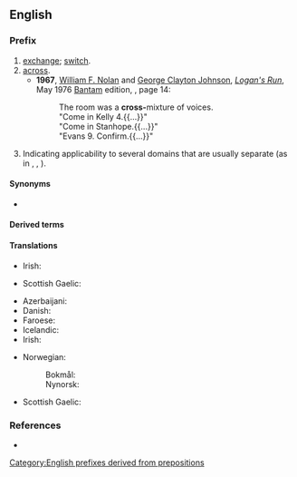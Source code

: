 {{also|cross|Cross|crôs}}
==English==

===Prefix===
{{en-prefix}}

# [[exchange]]; [[switch]].
# [[across]].
#* '''1967''', [[w:William F. Nolan|William F. Nolan]] and [[w:George Clayton Johnson|George Clayton Johnson]], [[w:Logan's Run|''Logan's Run'']], May 1976 [[w:Bantam Books|Bantam]] edition, {{ISBN|0553025171}}, page 14:
#*: The room was a '''cross-'''mixture of voices.
#*: "Come in Kelly 4.{{...}}"
#*: "Come in Stanhope.{{...}}"
#*: "Evans 9. Confirm.{{...}}"
# Indicating applicability to several domains that are usually separate (as in {{m|en|crossclass}}, {{m|en|crosslinguistic}}, {{m|en|cross-platform}}).

====Synonyms====
* {{l|en|x-}} {{gloss|abbreviation}}

====Derived terms====
{{prefixsee|en|cross-}}
{{der3
|en|cross-bencher
|crossbody
|cross-browser
|cross-dresser
|cross-link
|cross-talk
|cross-train
}}

====Translations====
{{trans-top|indicating an exchange or switch}}
* Irish: {{t|ga|tras-}}
{{trans-mid}}
* Scottish Gaelic: {{t|gd|tair-}}
{{trans-bottom}}

{{trans-top|indicating a direction (across)}}
* Azerbaijani: {{t+|az|köndələn}}
* Danish: {{t|da|tvær-}}
* Faroese: {{t|fo|tvør-}}
* Icelandic: {{t|is|þver-}}
* Irish: {{t|ga|tras-}}
{{trans-mid}}
* Norwegian:
*: Bokmål: {{t|nb|tverr-}}
*: Nynorsk: {{t|nn|tverr-}}
* Scottish Gaelic: {{t|gd|tair-}}
{{trans-bottom}}

===References===
* {{R:Lexico}}

[[Category:English prefixes derived from prepositions]]